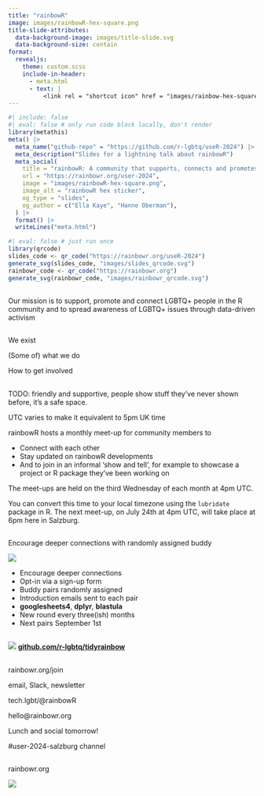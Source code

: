 ```yaml
---
title: "rainbowR"
image: images/rainbowR-hex-square.png
title-slide-attributes:
  data-background-image: images/title-slide.svg
  data-background-size: contain
format: 
  revealjs:
    theme: custom.scss
    include-in-header:
      - meta.html
      - text: |
          <link rel = "shortcut icon" href = "images/rainbow-hex-square.png" />
---
```


```r
#| include: false
#| eval: false # only run code block locally, don't render 
library(metathis)
meta() |> 
  meta_name("github-repo" = "https://github.com/r-lgbtq/useR-2024") |> 
  meta_description("Slides for a lightning talk about rainbowR")
  meta_social(
    title = "rainbowR: A community that supports, connects and promotes LGBTQ+ people who code in R",
    url = "https://rainbowr.org/user-2024",
    image = "images/rainbowR-hex-square.png",
    image_alt = "rainbowR hex sticker",
    og_type = "slides",
    og_author = c("Ella Kaye", "Hanne Oberman"),
  ) |> 
  format() |> 
  writeLines("meta.html")
```

```r
#| eval: false # just run once
library(qrcode)
slides_code <- qr_code("https://rainbowr.org/useR-2024")
generate_svg(slides_code, "images/slides_qrcode.svg")
rainbowr_code <- qr_code("https://rainbowr.org")
generate_svg(rainbowr_code, "images/rainbowr_qrcode.svg")
```

## {.inverse .center-h .center .larger175}

Our mission is to [support]{.red}, [promote]{.orange} and [connect]{.yellow} [LGBTQ+]{.green} people in the [R community]{.blue} and to spread awareness of LGBTQ+ issues through [data-driven activism]{.pink}

## {.inverse .center .center-h .larger200}

We [exist]{.yellow}

(Some of) what we [do]{.green}

How to [get involved]{.orange}

## {background-image="images/rainbowR-july-meetup.svg" background-size="contain"}

::: {.notes}

TODO: friendly and supportive, people show stuff they've never shown before, it's a safe space.

UTC varies to make it equivalent to 5pm UK time

rainbowR hosts a monthly meet-up for community members to 

- Connect with each other
- Stay updated on rainbowR developments
- And to join in an informal 'show and tell', for example to showcase a project or R package they've been working on

The meet-ups are held on the third Wednesday of each month at 4pm UTC.

You can convert this time to your local timezone using the `lubridate` package in R. The next meet-up, on July 24th at 4pm UTC, will take place at 6pm here in Salzburg.
:::

## {.center .center-h .center .larger175}

Encourage deeper [connections]{.red} with [randomly]{.blue} assigned [buddy]{.pink}

![](images/rainbow-buddies.png){fig-align="center"}

::: {.notes}
- Encourage deeper connections
- Opt-in via a sign-up form
- Buddy pairs randomly assigned
- Introduction emails sent to each pair
- [**googlesheets4**, **dplyr**, **blastula**]{.black}
- New round every three(ish) months
- Next pairs September 1st
:::

## {.center-h}

![](images/tidyRainbow.svg){fig-align="center"}
[**github.com/r-lgbtq/tidyrainbow**](https://github.com/r-lgbtq/tidyrainbow){.larger150}

## {background-image="images/queer-data.jpeg" background-size="contain"}

## {.inverse .center .center-h .larger200}

[rainbowr.org/join]{.yellow}

email, Slack, newsletter
 
[tech.lgbt/@rainbowR]{.green}

[hello@rainbowr.org]{.orange}

Lunch and social tomorrow!

::: {.notes}
#user-2024-salzburg channel
:::

## {.center-h .inverse}

[rainbowr.org]{.larger250 .yellow}

![](images/rainbowR-hex.svg)
